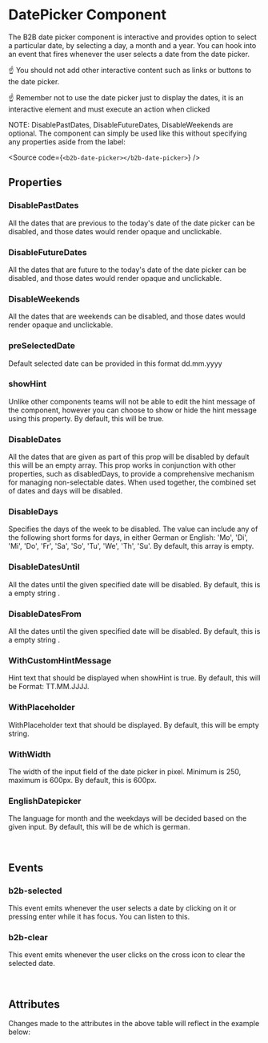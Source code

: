 
<Meta of={DatePickerStories} />

# DatePicker Component

<Canvas of={DatePickerStories.Default} />

The B2B date picker component is interactive and provides option to select a particular date, by selecting a day, a month and a year.
You can hook into an event that fires whenever the user selects a date from the date picker.

☝️ You should not add other interactive content such as links or buttons to the date picker.

☝️ Remember not to use the date picker just to display the dates, it is an interactive element and must execute an action when
clicked

NOTE: DisablePastDates, DisableFutureDates, DisableWeekends are optional. The component can simply be used like this without specifying any properties aside from the label:

<Source code={`<b2b-date-picker></b2b-date-picker>`} />

## Properties

### DisablePastDates

All the dates that are previous to the today's date of the date picker can be disabled, and those dates would render opaque and unclickable.

<Canvas of={DatePickerStories.DisablePastDates} />

### DisableFutureDates

All the dates that are future to the today's date of the date picker can be disabled, and those dates would render opaque and unclickable.

<Canvas of={DatePickerStories.DisableFutureDates} />

### DisableWeekends

All the dates that are weekends can be disabled, and those dates would render opaque and unclickable.

<Canvas of={DatePickerStories.DisableWeekends} />

### preSelectedDate

Default selected date can be provided in this format dd.mm.yyyy

<Canvas of={DatePickerStories.preSelectedDate} />

### showHint

Unlike other components teams will not be able to edit the hint message of the component, however you can choose to show or hide the hint message using this property. By default, this will be true.

<Canvas of={DatePickerStories.WithoutHintMessage} />

### DisableDates

All the dates that are given as part of this prop will be disabled by default this will be an empty array. This prop works in conjunction with other properties, such as disabledDays, to provide a comprehensive mechanism for managing non-selectable dates. When used together, the combined set of dates and days will be disabled.

<Canvas of={DatePickerStories.DisableDates} />

### DisableDays

Specifies the days of the week to be disabled. The value can include any of the following short forms for days, in either German or English:
'Mo', 'Di', 'Mi', 'Do', 'Fr', 'Sa', 'So', 'Tu', 'We', 'Th', 'Su'.
By default, this array is empty.

<Canvas of={DatePickerStories.DisableDays} />

### DisableDatesUntil

All the dates until the given specified date will be disabled. By default, this is a empty string .

<Canvas of={DatePickerStories.DisableDatesUntil} />

### DisableDatesFrom

All the dates until the given specified date will be disabled. By default, this is a empty string .

<Canvas of={DatePickerStories.DisableDatesFrom} />

### WithCustomHintMessage

Hint text that should be displayed when showHint is true. By default, this will be Format: TT.MM.JJJJ.

<Canvas of={DatePickerStories.WithCustomHintMessage} />

### WithPlaceholder

WithPlaceholder text that should be displayed. By default, this will be empty string.

<Canvas of={DatePickerStories.WithPlaceholder} />

### WithWidth

The width of the input field of the date picker in pixel. Minimum is 250, maximum is 600px. By default, this is 600px.

<Canvas of={DatePickerStories.WithWidth} />

### EnglishDatepicker

The language for month and the weekdays will be decided based on the given input. By default, this will be de which is german.

<Canvas of={DatePickerStories.EnglishDatepicker} />

<br />

## Events

### b2b-selected

This event emits whenever the user selects a date by clicking on it or pressing enter while it has focus. You can
listen to this.

### b2b-clear

This event emits whenever the user clicks on the cross icon to clear the selected date.

<br />

## Attributes

<ArgTypes of={DatePickerStories} />
Changes made to the attributes in the above table will reflect in the example below:
<Primary />
